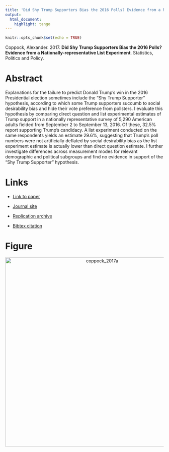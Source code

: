 ```yaml
---
title: 'Did Shy Trump Supporters Bias the 2016 Polls? Evidence from a Nationally-representative List Experiment'
output:
  html_document:
    highlight: tango
---
```


```r
knitr::opts_chunk$set(echo = TRUE)
```

Coppock, Alexander. 2017. <b>Did Shy Trump Supporters Bias the 2016 Polls? Evidence from a Nationally-representative List Experiment</b>. Statistics, Politics and Policy.

# Abstract
Explanations for the failure to predict Donald Trump's win in the 2016 Presidential election sometimes include the "Shy Trump Supporter" hypothesis, according to which some Trump supporters succumb to social desirability bias and hide their vote preference from pollsters. I evaluate this hypothesis by comparing direct question and list experimental estimates of Trump support in a nationally representative survey of 5,290 American adults fielded from September 2 to September 13, 2016. Of these, 32.5% report supporting Trump’s candidacy. A list experiment conducted on the same respondents yields an estimate 29.6%, suggesting that Trump’s poll numbers were not artificially deflated by social desirability bias as the list experiment estimate is actually lower than direct question estimate. I further investigate differences across measurement modes for relevant demographic and political subgroups and find no evidence in support of the "Shy Trump Supporter" hypothesis.

# Links
 - <a href='coppock_2017a.pdf' target='_blank'>Link to paper</a>
 - <a href='https://doi.org/10.1515/spp-2016-0005'target='_blank'>Journal site</a>
 - <a href='https://doi.org/10079/zw3r2f9'target='_blank'>Replication archive</a>


 - <a href='coppock_2017a.txt'target='_blank'>Bibtex citation</a>

# Figure
<center><img src="display_figures/coppock_2017a_display.png" alt="coppock_2017a" width="600"></center>